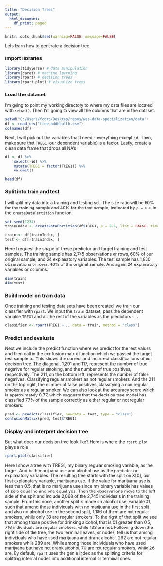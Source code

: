 ```yaml
---
title: "Decision Trees"
output:
  html_document:
    df_print: paged
---
```


```r
knitr::opts_chunk$set(warning=FALSE, message=FALSE)
```

Lets learn how to generate a decision tree. 

### Import libraries 
```r
library(tidyverse) # data manipulation
library(caret) # machine learning 
library(rpart) # decision trees
library(rpart.plot) # visualize trees

```

### Load the dataset
I'm going to point my working directory to where my data files are located with
`setwd()`. Then I'm going to view all the columns that are in the dataset. 

```r
setwd("C:/Users/fcorp/Desktop/repos/wes-data-specialization/data")
df <- read_csv("tree_addhealth.csv") 
colnames(df)
````
Next, I will pick out the variables that I need - everything except 
`id`. Then, make sure that `TREG1` (our dependent variable) is a factor. Lastly,
create a clean data frame that drops all NA's

```r
df <- df %>% 
    select(-id) %>%
    mutate(TREG1 = factor(TREG1)) %>%
    na.omit()

head(df)
```




### Split into train and test
I will split my data into a training and testing set. The size ratio will be 
60% for the training sample and 40% for the test sample, indicated by `p = 0.6` 
in the `createDataPartition` function.
```r
set.seed(1234)
trainIndex <- createDataPartition(df$TREG1, p = 0.6, list = FALSE, times = 1)

train <- df[trainIndex, ]
test <- df[-trainIndex, ]
```
Here I request the shape of these predictor and target training and test 
samples. The training sample has 2,745 observations or rows, 60% of our original
sample, and 24 explanatory variables. The test sample has 1,830 observations or
rows. 40% of the original sample. And again 24 explanatory variables or columns.

```r
dim(train)
dim(test)

```


### Build model on train data
Once training and testing data sets have been created, we train our classifier 
with `rpart`. We input the `train` dataset, pass the dependent variable `TREG1`
and all the rest of the variables as the predictors `~ .` 
```r
classifier <- rpart(TREG1 ~ ., data = train, method = "class")
```


### Predict and evaluate

Next we include the predict function
where we predict for the test values and then call in the confusion matrix 
function which we passed the target test sample to. This shows the correct and 
incorrect classifications of our decision tree. The diagonal, 1,291 and 117,
represent the number of true negative for regular smoking, and the number
of true positives, respectively. The 211, on the bottom left,
represents the number of false negatives. Classifying regular smokers
as not regular smokers. And the 211 on the top right,
the number of false positives, classifying a non regular
smoker as a regular smoker. We can also look at the accuracy
score which is approximately 0.77, which suggests that the decision
tree model has classified 77% of the sample correctly as either
regular or not regular smokers.
```r
pred <- predict(classifier, newdata = test, type = "class")
confusionMatrix(pred, test$TREG1)
```

###  Display and interpret decision tree

But what does our decision tree look like? Here is where the `rpart.plot` plays
a role
```r
rpart.plot(classifier)
```

Here I show a tree with TREG1, my binary
regular smoking variable, as the target. And both marijuana use and alcohol use as
the predictor or explanatory variables. The resulting tree starts
with the split on X[0], our first explanatory variable,
marijuana use. If the value for
marijuana use is less than 0.5, that is no marijuana use since my binary variable has
values of zero equal no and one equal yes. Then the observations
move to the left side of the split and include 2,068 of the
2,745 individuals in the training sample. From this node, another split is
made on alcohol use, variable X1, such that among those individuals with
no marijuana use in the first split and also no alcohol use in the second split, 1,186 of them are not regular smokers,
while only 33 are regular smokers. To the right of that split we see
that among those positive for drinking alcohol,
that is X1 greater than 0.5, 716 individuals are regular smokers,
while 133 are not. Following down the right side of the tree,
the two terminal leaves, or nodes, tell us that among individuals who
have used marijuana and drank alcohol, 292 are not regular smokers while 289 are. While among those individuals who have
used marijuana but have not drank alcohol, 70 are not regular smokers, while 26 are. By default, `rpart` uses the genie
index as the splitting criteria for splitting internal nodes into
additional internal or terminal ones.
